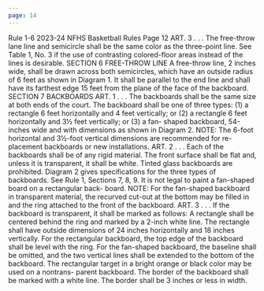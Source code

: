 ```yaml
---
page: 14
---
```


Rule 1-6 2023-24 NFHS Basketball Rules Page 12 ART. 3 . . . The free-throw lane line and semicircle shall be the same color as the three-point line. See Table 1, No. 3 if the use of contrasting colored-floor areas instead of the lines is desirable. SECTION 6 FREE-THROW LINE A free-throw line, 2 inches wide, shall be drawn across both semicircles, which have an outside radius of 6 feet as shown in Diagram 1. It shall be parallel to the end line and shall have its farthest edge 15 feet from the plane of the face of the backboard. SECTION 7 BACKBOARDS ART. 1 . . . The backboards shall be the same size at both ends of the court. The backboard shall be one of three types: (1) a rectangle 6 feet horizontally and 4 feet vertically; or (2) a rectangle 6 feet horizontally and 3½ feet vertically; or (3) a fan- shaped backboard, 54-inches wide and with dimensions as shown in Diagram 2. NOTE: The 6-foot horizontal and 3½-foot vertical dimensions are recommended for re- placement backboards or new installations. ART. 2 . . . Each of the backboards shall be of any rigid material. The front surface shall be flat and, unless it is transparent, it shall be white. Tinted glass backboards are prohibited. Diagram 2 gives specifications for the three types of backboards. See Rule 1, Sections 7, 8, 9. It is not legal to paint a fan-shaped board on a rectangular back- board. NOTE: For the fan-shaped backboard in transparent material, the recurved cut-out at the bottom may be filled in and the ring attached to the front of the backboard. ART. 3 . . . If the backboard is transparent, it shall be marked as follows: A rectangle shall be centered behind the ring and marked by a 2-inch white line. The rectangle shall have outside dimensions of 24 inches horizontally and 18 inches vertically. For the rectangular backboard, the top edge of the backboard shall be level with the ring. For the fan-shaped backboard, the baseline shall be omitted, and the two vertical lines shall be extended to the bottom of the backboard. The rectangular target in a bright orange or black color may be used on a nontrans- parent backboard. The border of the backboard shall be marked with a white line. The border shall be 3 inches or less in width.
